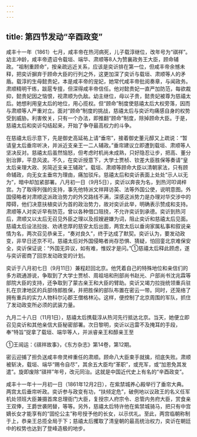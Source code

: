 ```yaml
---
---
---
```

title: 第四节发动“辛酉政变”
---



咸丰十一年（1861）七月，咸丰帝在热河病死，儿子载淳继位，改年号为“祺祥”。幼主冲龄，咸丰帝遗诏令载垣、端华、肃顺等8人为赞襄政务王大臣，顾命辅政。“祖制重顾命”，按亲疏远近关系，应该是奕䜣排在第一位，但咸丰帝余憾未释，把奕䜣摒弃于顾命大臣的行列之外，这更加深了奕䜣与载垣、肃顺等人的矛盾。载淳的生母懿贵妃，本是咸丰帝的宠妃，她常代咸丰帝批阅奏章，与闻政务。肃顺精明干练，跋扈专擅，但深得咸丰帝信任。他对懿贵妃一直严加防范，每欲裁抑，懿贵妃因之恼恨，视肃顺为仇敌。幼主继位，母以子贵，懿贵妃被尊为慈禧太后。她想利用皇太后的地位，用心揽权。但“顾命”制度使慈禧太后大权旁落，因而与肃顺等人严重对立。面对“顾命”制度的挑战，慈禧太后与奕䜣均痛感自身的权势受到威胁。利害攸关，只有一个办法，即推翻“顾命”制度，除掉顾命大臣。于是，慈禧太后和奕䜣勾结起来，开始了争夺最高权力的斗争。

在慈禧太后示意下，先是御史高延祐上请“垂帘”，接着御史董元醇又上疏说：“暂请皇太后垂帘听决，并派近支亲王一二人辅政。”垂帘建议立即遭到载垣、肃顺等人坚决反对。慈禧太后虽然恼怒，但考虑时机尚未成熟，只好隐忍让步，把高、董分别治罪，平息风波。不久，在奕䜣授意下，大学士贾桢、钦差大臣胜保等奏请“皇太后亲理大政、另简近支亲王辅政”。载垣、肃顺等顾命大臣以清朝家法，只有顾命辅政，向无女主垂帘为理由，痛加驳斥。慈禧太后和奕䜣表面上处处“示人以无为”，暗中却加紧部署。八月初一日（9月5日），奕䜣以奔丧为名，到热河叩谒梓宫。为了取得列强的支持，事先他特派文祥拜访英、法等外国公使，说明意图。外国侵略者对肃顺这派政治势力的外交路线不满，深感这派势力是办理对华交涉中的障碍，他们决意扶植奕䜣为首的政治势力，故对奕䜣此举，明确表示赞成和支持。肃顺等人对奕䜣早有防范，曾以各种借口阻挠，不允许奕䜣到承德。奕䜣到热河后，肃顺又以太后无召见外臣之理以及叔嫂避嫌为词，阻止奕䜣和慈禧太后见面。慈禧太后设法拉拢、劝诱忠厚的慈安太后出面，两宫太后以垂询家属私事和叙说亲情为名，两次召见恭亲王，“奏对良久”，终于达成了默契。奕䜣认为，要发动政变，非早日还京不可。慈禧太后对外国侵略者尚存恐惧、猜疑，怕回銮北京难保安全，奕䜣保证说：“外国无异议，如有难，惟奴才是问。”①慈禧太后释此顾虑，遂与奕䜣密商了回京发动政变的计划。

奕䜣于八月初七日（9月11日）兼程赶回北京。他凭着自己的特殊地位和亲信们的多方疏通游说，争取到了大学士贾桢、周祖培和刑部尚书赵光、户部尚书沈兆霖等部院大臣的支持，还争取到了蒙古亲王和大臣的臂助。奕䜣又竭力拉拢统领重兵驻扎在京津地区的兵部侍郎胜保，并把胜保的部队布置在密云一带。同时，还笼络了拥有重兵的实力人物科尔沁郡王僧格林沁。这样，便控制了北京周围的军队，抓住了发动政变所必须的武装力量。

九月二十八日（11月1日），慈禧太后携载淳从热河先行抵达北京。当天，她便立即召见奕䜣和其他亲信大臣秘密部署。次日黎明，奕䜣以迅雷不及掩耳的手段，奉“特旨”捉拿了载垣、端华等人，并派睿亲王和醇亲王至

①王闿运：《祺祥故事》，《东方杂志》第14卷，第12期。

密云迎捕了担负送咸丰帝灵梓重任的肃顺。顾命八大臣束手就擒，彻底失败。肃顺被斩决，载垣、端华“赐令自尽”，其余五大臣均“革职”，或充军，或“加恩免其发遣”。旋即废除“祺祥”年号，改元同治。这就是中国近代史上有名的“辛酉政变”。

咸丰十一年十一月初一日（1861年12月2日），在紫禁城养心殿举行了垂帘大典。两宫太后垂帘听政。奕䜣参与政变有功，“扶倾定危”，破例地以议政王的名义任军机处领班大臣兼摄首席总理衙门大臣，复授宗人府宗令、总管内务府大臣，赏食亲王双俸，王爵世袭罔替，等等。另外，慈禧太后特许他在紫禁城骑马，把只有中宫嫡长女才能享有的“固伦公主”称号授予他的长女，以示优礼。至此，两宫临朝称制于上，恭亲王总揽全局于下；慈禧太后攫取了清皇朝的最高统治权力，奕䜣在朝廷中的权势也达到了登峰造极的地步。